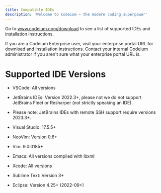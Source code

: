 ```yaml
---
title: Compatible IDEs
description: 'Welcome to Codeium — the modern coding superpower'
---
```

Go to www.codeium.com/download to see a list of supported IDEs and installation instructions.

If you are a Codeium Enterprise user, visit your enterprise portal URL for download and installation instructions. Contact your internal Codeium administrator if you aren't sure what your enterprise portal URL is. 

# Supported IDE Versions

- VSCode: All versions

- JetBrains IDEs: Version 2022.3+, please not we do not support JetBrains Fleet or Resharper (not strictly speaking an IDE).

- Please note: JetBrains IDEs with remote SSH support require versions 2023.3+.

- Visual Studio: 17.5.5+

- NeoVim: Version 0.6+

- Vim: 9.0.0185+

- Emacs: All versions compiled with lbxml

- Xcode: All versions

- Sublime Text: Version 3+

- Eclipse: Version 4.25+ (2022-09+)
